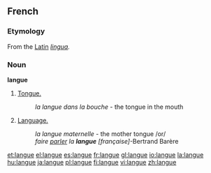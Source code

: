 ==French==
===Etymology===
From the [[w:Latin language|Latin]] ''[[lingua]].''

===Noun===
'''langue''' {{f}}

#[[tongue|Tongue.]]
#: ''la langue dans la bouche'' - the tongue in the mouth
#[[language|Language.]]
#: ''la langue maternelle'' - the mother tongue /or/
#: ''faire [[parler]] la '''langue''' [française]''-Bertrand Barère

[[et:langue]]
[[el:langue]]
[[es:langue]]
[[fr:langue]]
[[gl:langue]]
[[io:langue]]
[[la:langue]]
[[hu:langue]]
[[ja:langue]]
[[pl:langue]]
[[fi:langue]]
[[vi:langue]]
[[zh:langue]]